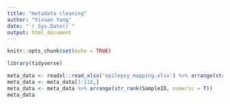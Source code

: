 ```yaml
---
title: "metadata cleaning"
author: "Yixuan Yang"
date: "`r Sys.Date()`"
output: html_document
---
```


```r
knitr::opts_chunk$set(echo = TRUE)
```

```r
library(tidyverse)
```

```r
meta_data <- readxl::read_xlsx('epilepsy_mapping.xlsx') %>% arrange(str_rank(SampleID, numeric = T))
meta_data <- meta_data[1:118,]
meta_data <- meta_data %>% arrange(str_rank(SampleID, numeric = T))
meta_data
```

